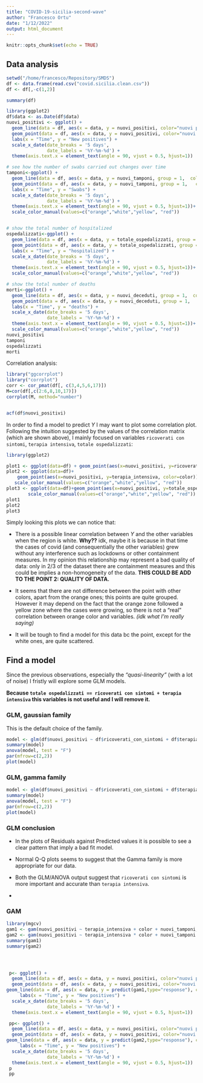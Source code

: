 ```yaml
---
title: "COVID-19-sicilia-second-wave"
author: "Francesco Ortu"
date: "1/12/2022"
output: html_document
---
```


```r
knitr::opts_chunk$set(echo = TRUE)
```

## Data analysis

```r
setwd("/home/francesco/Repository/SMDS")
df <- data.frame(read.csv("covid.sicilia.clean.csv"))
df <- df[,-c(1,2)]

```

```r
summary(df)
```

```r
library(ggplot2)
df$data <- as.Date(df$data)
nuovi_positivi <- ggplot() +
  geom_line(data = df, aes(x = data, y = nuovi_positivi, color="nuovi positivi", group = 1)) +
  geom_point(data = df, aes(x = data, y = nuovi_positivi, color="nuovi positivi", group = 1))+ 
  labs(x = "Time", y = "New positives") +
  scale_x_date(date_breaks = '5 days',
               date_labels = '%Y-%m-%d') +
  theme(axis.text.x = element_text(angle = 90, vjust = 0.5, hjust=1))

# see how the number of swabs carried out changes over time
tamponi<-ggplot() +
  geom_line(data = df, aes(x = data, y = nuovi_tamponi, group = 1,  color=color)) +
  geom_point(data = df, aes(x = data, y = nuovi_tamponi, group = 1,   color=color)) +
  labs(x = "Time", y = "Swabs") +
  scale_x_date(date_breaks = '5 days',
               date_labels = '%Y-%m-%d') +
  theme(axis.text.x = element_text(angle = 90, vjust = 0.5, hjust=1))+
  scale_color_manual(values=c("orange","white","yellow", "red"))


# show the total number of hospitalized 
ospedalizzati<-ggplot() +
  geom_line(data = df, aes(x = data, y = totale_ospedalizzati, group = 1,  color=color)) +
  geom_point(data = df, aes(x = data, y = totale_ospedalizzati, group = 1,   color=color)) +
  labs(x = "Time", y = "hospitalized") +
  scale_x_date(date_breaks = '5 days',
               date_labels = '%Y-%m-%d') +
  theme(axis.text.x = element_text(angle = 90, vjust = 0.5, hjust=1))+
  scale_color_manual(values=c("orange","white","yellow", "red"))

# show the total number of deaths 
morti<-ggplot() +
  geom_line(data = df, aes(x = data, y = nuovi_deceduti, group = 1,  color=color)) +
  geom_point(data = df, aes(x = data, y = nuovi_deceduti, group = 1,   color=color)) +
  labs(x = "Time", y = "deaths") +
  scale_x_date(date_breaks = '5 days',
               date_labels = '%Y-%m-%d') +
  theme(axis.text.x = element_text(angle = 90, vjust = 0.5, hjust=1))+
  scale_color_manual(values=c("orange","white","yellow", "red"))
nuovi_positivi
tamponi
ospedalizzati
morti
```

Correlation analysis:

```r
library("ggcorrplot")
library("corrplot")
corr <- cor_pmat(df[, c(3,4,5,6,17)])
M=cor(df[,c(2:6,8,10,17)])
corrplot(M, method="number")


acf(df$nuovi_positivi)
```

In order to find a model to predict $Y$ I may want to plot some correlation plot. Following the intuition suggested by the values of the correlation matrix (which are shown above), I mainly focused on variables `ricoverati con sintomi`, `terapia intensiva`, `totale ospedalizzati`:

```r
library(ggplot2)

plot1 <- ggplot(data=df) + geom_point(aes(x=nuovi_positivi, y=ricoverati_con_sintomi, color=color))+ scale_color_manual(values=c("orange","white","yellow", "red"))
plot2 <- ggplot(data=df)+
    geom_point(aes(x=nuovi_positivi, y=terapia_intensiva, color=color))+
   scale_color_manual(values=c("orange","white","yellow", "red"))
plot3 <- ggplot(data=df)+geom_point(aes(x=nuovi_positivi, y=totale_ospedalizzati, color=color))+
        scale_color_manual(values=c("orange","white","yellow", "red"))
plot1
plot2
plot3

```

Simply looking this plots we can notice that:

-   There is a possible linear correlation between $Y$ and the other variables when the region is white. **Why??** idk, maybe it is because in that time the cases of covid (and consequentially the other variables) grew without any interference such as lockdowns or other containment measures. In my opinion this relationship may represent a bad quality of data: only in 2/3 of the dataset there are containment measures and this could be implies a non-homogeneity of the data. **THIS COULD BE ADD TO THE POINT 2: QUALITY OF DATA.**

-   It seems that there are not difference between the point with other colors, apart from the orange ones; this points are quite grouped. However it may depend on the fact that the orange zone followed a yellow zone where the cases were growing, so there is not a "real" correlation between orange color and variables. *(idk what I'm really saying)*

-   It will be tough to find a model for this data bc the point, except for the white ones, are quite scattered.

## Find a model

Since the previous observations, especially the *"quasi-linearity"* (with a lot of noise) I fristly will explore some GLM models.

**Because `totale ospedalizzati == ricoverati con sintomi + terapia intensiva` this variables is not useful and I will remove it.**

### **GLM, gaussian family**

This is the default choice of the family.

```r
model <- glm(df$nuovi_positivi ~ df$ricoverati_con_sintomi + df$terapia_intensiva , family = gaussian())
summary(model)
anova(model, test = "F")
par(mfrow=c(2,2))
plot(model)
```

### GLM, gamma family

```r
model <- glm(df$nuovi_positivi ~ df$ricoverati_con_sintomi + df$terapia_intensiva* df$color , family = Gamma())
summary(model)
anova(model, test = "F")
par(mfrow=c(2,2))
plot(model)

```

### GLM conclusion

-   In the plots of Residuals against Predicted values it is possible to see a clear pattern that imply a bad fit model.

-   Normal Q-Q plots seems to suggest that the Gamma family is more appropriate for our data.

-   Both the GLM/ANOVA output suggest that `ricoverati con sintomi` is more important and accurate than `terapia intensiva`.

-   

### GAM

```r
library(mgcv)
gam1 <- gam(nuovi_positivi ~ terapia_intensiva + color + nuovi_tamponi, data = df, family="poisson")
gam2 <- gam(nuovi_positivi ~ terapia_intensiva * color + nuovi_tamponi * color + , data = df, family="poisson")
summary(gam1)
summary(gam2)




 p<- ggplot() +
  geom_line(data = df, aes(x = data, y = nuovi_positivi, color="nuovi positivi", group = 1)) +
  geom_point(data = df, aes(x = data, y = nuovi_positivi, color="nuovi positivi", group = 1),col=c("#fc6b03","#cfcaca","#f2d729","#b3190b")[unclass(as.factor(df$color))])+ 
geom_line(data = df, aes(x = data, y = predict(gam1,type="response"), color = "gam 1", group = 1)) +
     labs(x = "Time", y = "New positives") +
  scale_x_date(date_breaks = '5 days',
               date_labels = '%Y-%m-%d') +
  theme(axis.text.x = element_text(angle = 90, vjust = 0.5, hjust=1))

 pp<- ggplot() +
  geom_line(data = df, aes(x = data, y = nuovi_positivi, color="nuovi positivi", group = 1)) +
  geom_point(data = df, aes(x = data, y = nuovi_positivi, color="nuovi positivi", group = 1),col=c("#fc6b03","#cfcaca","#f2d729","#b3190b")[unclass(as.factor(df$color))])+ 
geom_line(data = df, aes(x = data, y = predict(gam2,type="response"), color = "gam 2", group = 1)) +
     labs(x = "Time", y = "New positives") +
  scale_x_date(date_breaks = '5 days',
               date_labels = '%Y-%m-%d') +
  theme(axis.text.x = element_text(angle = 90, vjust = 0.5, hjust=1))
 p
 pp
```
